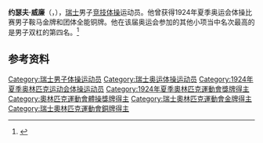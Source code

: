 {{NoteTA|G1=Sports}}
'''约瑟夫·威廉'''（{{lang-de|Josef Wilhelm}}，{{bd|1892年||1956年|}}），[[瑞士|瑞士]]男子[[竞技体操|竞技体操]]运动员。他曾获得1924年夏季奥运会体操比赛男子鞍马金牌和团体全能铜牌。他在该届奥运会参加的其他小项当中名次最高的是男子双杠的第四名。<ref>{{Cite web|title=Josef WILHELM|url=https://www.olympic.org/josef-wilhelm|accessdate=2021-03-27|work=International Olympic Committee|archive-date=2017-03-27|archive-url=https://web.archive.org/web/20170327031932/https://www.olympic.org/josef-wilhelm|dead-url=no}}</ref>

== 参考资料 ==
{{reflist}}

{{奥林匹克运动会体操比赛男子鞍马冠军}}

{{Authority control}}
{{DEFAULTSORT:Wilhelm, Josef}}
[[Category:瑞士男子体操运动员|Category:瑞士男子体操运动员]]
[[Category:瑞士奥运体操运动员|Category:瑞士奥运体操运动员]]
[[Category:1924年夏季奥林匹克运动会体操运动员|Category:1924年夏季奥林匹克运动会体操运动员]]
[[Category:1924年夏季奧林匹克運動會獎牌得主|Category:1924年夏季奧林匹克運動會獎牌得主]]
[[Category:奧林匹克運動會體操獎牌得主|Category:奧林匹克運動會體操獎牌得主]]
[[Category:瑞士奧林匹克運動會金牌得主|Category:瑞士奧林匹克運動會金牌得主]]
[[Category:瑞士奧林匹克運動會銅牌得主|Category:瑞士奧林匹克運動會銅牌得主]]